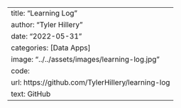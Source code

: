 ---
title: "Learning Log"
author: "Tyler Hillery"
date: "2022-05-31"
categories: [Data Apps]
image: "../../assets/images/learning-log.jpg"
code: 
  url: https://github.com/TylerHillery/learning-log
  text: GitHub
---